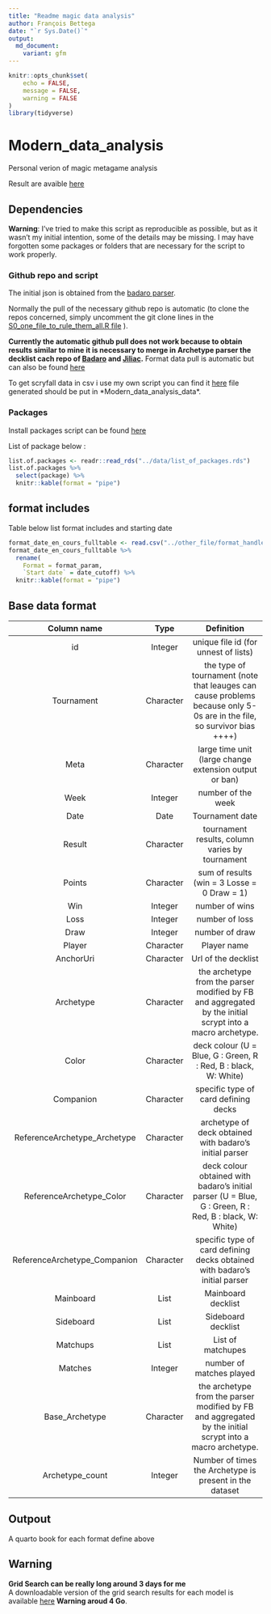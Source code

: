 ---
title: "Readme magic data analysis"
author: François Bettega
date: "`r Sys.Date()`"
output:
  md_document:
    variant: gfm
---


```{r setup, include=FALSE, message = FALSE, warning = FALSE} 
knitr::opts_chunk$set(
	echo = FALSE,
	message = FALSE,
	warning = FALSE
)
library(tidyverse)
```



# Modern_data_analysis
Personal verion of magic metagame analysis

Result are avaible [here](https://mtg-modern.serveur-du-placard.xyz/)  


## Dependencies
**Warning**: I've tried to make this script as reproducible as possible, but as it wasn't my initial intention, some of the details may be missing.  I may have forgotten some packages or folders that are necessary for the script to work properly.  


### Github repo and script
The initial json is obtained from the [badaro parser](https://github.com/Badaro/MTGOArchetypeParser).   


Normally the pull of the necessary github repo is automatic (to clone the repos concerned, simply uncomment the git clone lines in the  [S0_one_file_to_rule_them_all.R file](./S0_one_file_to_rule_them_all.R) ).

**Currently the automatic github pull does not work because to obtain results similar to mine it is necessary to merge in Archetype parser the decklist cach repo of [Badaro](https://github.com/Badaro/MTGODecklistCache) and [Jiliac](https://github.com/Jiliac/MTGODecklistCache/).**
Format data pull is automatic but can also be found [here](https://github.com/Badaro/MTGOFormatData) 

To get scryfall data in csv i use my own script you can find it [here](https://github.com/fbettega/fetch_scryfall_data_to_csv) file generated should be put in  *Modern_data_analysis\data\mtg_data*.  

### Packages

Install packages script can be found [here](../sources/S3_install_packages.R) 

List of package below :  


```{r}
list.of.packages <- readr::read_rds("../data/list_of_packages.rds")
list.of.packages %>%
  select(package) %>% 
  knitr::kable(format = "pipe")
```


## format includes
Table below list format includes and starting date
```{r format_table_print, results='asis'}
format_date_en_cours_fulltable <- read.csv("../other_file/format_handle.csv")
format_date_en_cours_fulltable %>% 
  rename(
    Format = format_param,
    `Start date` = date_cutoff) %>% 
  knitr::kable(format = "pipe")
```




## Base data format

|          Column name         	|    Type    	|                                                       Definition                                                       	|
|:----------------------------:	|:----------:	|:----------------------------------------------------------------------------------------------------------------------:	|
|              id              	|  Integer   	|                                          unique file id (for unnest of lists)                                          	|
|          Tournament          	| Character  	| the type of tournament (note that leauges can cause problems because only 5-0s are in the file, so survivor bias ++++) 	|
|             Meta             	| Character  	|                                 large time unit (large change extension output or ban)                                 	|
|             Week             	|  Integer   	|                                                   number of the week                                                   	|
|             Date             	|    Date    	|                                                     Tournament date                                                    	|
|            Result            	| Character  	|                                     tournament results, column varies by tournament                                    	|
|              Points          	| Character  	|                                       sum of results (win = 3 Losse = 0 Draw = 1)                                      	|
|              Win             	|  Integer   	|                                                     number of wins                                                     	|
|             Loss             	|  Integer   	|                                                     number of loss                                                     	|
|             Draw             	|  Integer   	|                                                     number of draw                                                     	|
|           Player             	| Character  	|                                                       Player name                                                      	|
|           AnchorUri          	| Character  	|                                                   Url of the decklist                                                  	|
|          Archetype           	| Character  	|        the archetype from the parser modified by FB and aggregated by the initial scrypt into a macro archetype.       	|
|             Color            	| Character  	|                             deck colour (U = Blue, G : Green, R : Red, B : black, W: White)                            	|
|           Companion          	| Character  	|                                          specific type of card defining decks                                          	|
| ReferenceArchetype_Archetype 	| Character  	|                                 archetype of deck obtained with badaro's initial parser                                	|
|   ReferenceArchetype_Color   	| Character  	|          deck colour obtained with badaro's initial parser (U = Blue, G : Green, R : Red, B : black, W: White)         	|
| ReferenceArchetype_Companion 	| Character  	|                       specific type of card defining decks obtained with badaro's initial parser                       	|
|           Mainboard          	|    List    	|                                                   Mainboard decklist                                                   	|
|           Sideboard          	|    List    	|                                                   Sideboard decklist                                                   	|
|           Matchups           	|    List    	|                                                    List of matchupes                                                   	|
|            Matches           	|  Integer   	|                                                number of matches played                                                	|
|        Base_Archetype        	| Character  	|        the archetype from the parser modified by FB and aggregated by the initial scrypt into a macro archetype.        |   
|        Archetype_count       	|  Integer   	|                                 Number of times the Archetype is present in the dataset                                	|



## Outpout

A quarto book for each format define above


## Warning
**Grid Search can be really long around 3 days for me**  
A downloadable version of the grid search results for each model is available [here](https://mtg-modern.serveur-du-placard.xyz/grid_dl/grid.zip) **Warning aroud 4 Go**.

